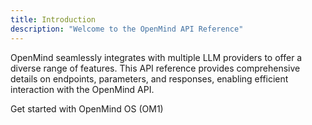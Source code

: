 ```yaml
---
title: Introduction
description: "Welcome to the OpenMind API Reference"
---
```


OpenMind seamlessly integrates with multiple LLM providers to offer a diverse range of features. This API reference provides comprehensive details on endpoints, parameters, and responses, enabling efficient interaction with the OpenMind API.

<CardGroup cols={2}>
  <Card
    title="Core Endpoints"
    icon="bolt"
    href="./endpoints/llm"
  >
    Get started with OpenMind OS (OM1)
  </Card>
</CardGroup>